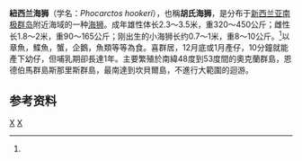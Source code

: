 {{Speciesbox
| taxon = Phocarctos hookeri
| binomial_authority = （[[约翰·爱德华·格雷|Gray]]，1844）
| image =New Zealand Sea Lion.jpg
| image_caption = 新西兰海狮
| status = EN
| status_system = iucn3.1
| status_ref = <ref name=iucn>{{IUCN2008|assessors=Gales, N. (IUCN SSC Pinniped Specialist Group)|year=2008|id=17026|title=Phocarctos hookeri|downloaded=2013年5月10日}}</ref>
| parent_authority = [[威廉·彼得斯|Peters]]，1866
| range_map = New Zealand Sea Lion area.png
| range_map_caption = 新西兰海狮分布区域
}}
'''紐西兰海狮'''（学名：''Phocarctos hookeri''），也稱'''胡氏海狮'''，是分布于[[新西兰亚南极群岛|新西兰亚南极群岛]]附近海域的一种[[海狮|海狮]]。成年雄性体长2.3～3.5米，重320～450公斤；雌性长1.8～2米，重90～165公斤；刚出生的小海狮长约0.7～1米，重8～10公斤。<ref name=iucn/>以章魚，鰈魚，蟹，企鵝，魚類等等為食。喜群居，12月底或1月產仔，10分鐘就能產下幼仔，但哺乳期卻長達1年。主要繁殖於南緯48度到53度間的奧克蘭群島，恩德伯馬群島斯那里斯群島，最南達到坎貝爾島，不進行大範圍的迴游。

==参考资料==
{{reflist}}
{{泛鰭足類|O.}}
{{Taxonbar}}
[[Category:1844年描述的动物|X]]
[[Category:海狮亚科|X]]